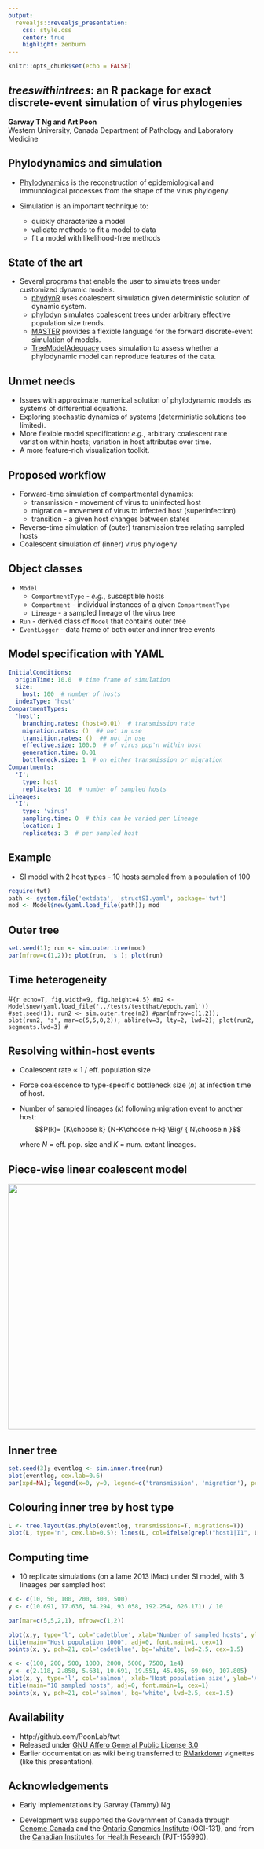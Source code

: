 ```yaml
---
output: 
  revealjs::revealjs_presentation:
    css: style.css
    center: true
    highlight: zenburn
---
```


```r
knitr::opts_chunk$set(echo = FALSE)
```


## *treeswithintrees*: an R package for exact discrete-event simulation of virus phylogenies

**Garway T Ng and Art Poon**  
Western University, Canada
Department of Pathology and Laboratory Medicine


## Phylodynamics and simulation

* [Phylodynamics](https://journals.plos.org/ploscompbiol/article?id=10.1371/journal.pcbi.1002947) is the reconstruction of epidemiological and immunological processes from the shape of the virus phylogeny.

* Simulation is an important technique to:
  * quickly characterize a model
  * validate methods to fit a model to data
  * fit a model with likelihood-free methods


## State of the art

* Several programs that enable the user to simulate trees under customized dynamic models.
  * [phydynR](https://github.com/emvolz-phylodynamics/phydynR) uses coalescent simulation given deterministic solution of dynamic system.
  * [phylodyn](https://github.com/mdkarcher/phylodyn) simulates coalescent trees under arbitrary effective population size trends.
  * [MASTER](http://tgvaughan.github.io/MASTER/) provides a flexible language for the forward discrete-event simulation of models.
  * [TreeModelAdequacy](https://github.com/sebastianduchene/tree_model_adequacy) uses simulation to assess whether a phylodynamic model can reproduce features of the data.


## Unmet needs

* Issues with approximate numerical solution of phylodynamic models as systems of differential equations. 
* Exploring stochastic dynamics of systems (deterministic solutions too limited).
* More flexible model specification: *e.g.*, arbitrary coalescent rate variation within hosts; variation in host attributes over time.
* A more feature-rich visualization toolkit.


## Proposed workflow

* Forward-time simulation of compartmental dynamics:
  * transmission - movement of virus to uninfected host
  * migration - movement of virus to infected host (superinfection)
  * transition - a given host changes between states
  
* Reverse-time simulation of (outer) transmission tree relating sampled hosts
* Coalescent simulation of (inner) virus phylogeny 

## Object classes

* `Model`
  * `CompartmentType` - *e.g.*, susceptible hosts
  * `Compartment` - individual instances of a given `CompartmentType`
  * `Lineage` - a sampled lineage of the virus tree
* `Run` - derived class of `Model` that contains outer tree
* `EventLogger` - data frame of both outer and inner tree events


## Model specification with YAML

```yaml
InitialConditions:
  originTime: 10.0  # time frame of simulation
  size:
    host: 100  # number of hosts
  indexType: 'host'
CompartmentTypes:
  'host':
    branching.rates: (host=0.01)  # transmission rate
    migration.rates: ()  ## not in use
    transition.rates: ()  ## not in use
    effective.size: 100.0  # of virus pop'n within host
    generation.time: 0.01
    bottleneck.size: 1  # on either transmission or migration
Compartments:
  'I':
    type: host
    replicates: 10  # number of sampled hosts
Lineages:
  'I':
    type: 'virus'
    sampling.time: 0  # this can be varied per Lineage
    location: I
    replicates: 3  # per sampled host
```


## Example

* SI model with 2 host types - 10 hosts sampled from a population of 100

```r
require(twt)
path <- system.file('extdata', 'structSI.yaml', package='twt')
mod <- Model$new(yaml.load_file(path)); mod
```


## Outer tree
```r
set.seed(1); run <- sim.outer.tree(mod)
par(mfrow=c(1,2)); plot(run, 's'); plot(run)
```

## Time heterogeneity

#```{r echo=T, fig.width=9, fig.height=4.5}
#m2 <- Model$new(yaml.load_file('../tests/testthat/epoch.yaml'))
#set.seed(1); run2 <- sim.outer.tree(m2)
#par(mfrow=c(1,2)); plot(run2, 's', mar=c(5,5,0,2)); abline(v=3, lty=2, lwd=2); plot(run2, segments.lwd=3)
#```


## Resolving within-host events

* Coalescent rate $\propto$ 1 / eff. population size
* Force coalescence to type-specific bottleneck size ($n$) at infection time of host.
* Number of sampled lineages ($k$) following migration event to another host:
$$P(k)= {K\choose k} {N-K\choose n-k} \Big/ { N\choose n }$$
  
  where $N$ = eff. pop. size and $K$ = num. extant lineages.


## Piece-wise linear coalescent model
<img src="test-piecewise.png" width="600px" height="500px"/>



## Inner tree
```r
set.seed(3); eventlog <- sim.inner.tree(run)
plot(eventlog, cex.lab=0.6)
par(xpd=NA); legend(x=0, y=0, legend=c('transmission', 'migration'), pch=c(16, 21), bg=c(NA, 'white'), horiz=T); text(x=9, y=52, label='Default labels {Compartment}__{Lineage}, where I1_4 is 4th Compartment of type I1', cex=0.8); par(xpd=FALSE)
```


## Colouring inner tree by host type
```r
L <- tree.layout(as.phylo(eventlog, transmissions=T, migrations=T))
plot(L, type='n', cex.lab=0.5); lines(L, col=ifelse(grepl("host1|I1", L$edges$compartment1), 'blue', 'red'), lwd=1.5)
```


## Computing time

* 10 replicate simulations (on a lame 2013 iMac) under SI model, with 3 lineages per sampled host
```r

x <- c(10, 50, 100, 200, 300, 500)
y <- c(10.691, 17.636, 34.294, 93.058, 192.254, 626.171) / 10

par(mar=c(5,5,2,1), mfrow=c(1,2))

plot(x,y, type='l', col='cadetblue', xlab='Number of sampled hosts', ylab='Average time per tree (seconds)', lwd=2, cex.lab=1.2)
title(main="Host population 1000", adj=0, font.main=1, cex=1)
points(x, y, pch=21, col='cadetblue', bg='white', lwd=2.5, cex=1.5)

x <- c(100, 200, 500, 1000, 2000, 5000, 7500, 1e4)
y <- c(2.118, 2.858, 5.631, 10.691, 19.551, 45.405, 69.069, 107.805)
plot(x, y, type='l', col='salmon', xlab='Host population size', ylab='Average time per tree (seconds)', lwd=2, cex.lab=1.2)
title(main="10 sampled hosts", adj=0, font.main=1, cex=1)
points(x, y, pch=21, col='salmon', bg='white', lwd=2.5, cex=1.5)
```


## Availability

* http://github.com/PoonLab/twt
* Released under [GNU Affero General Public License 3.0](https://www.gnu.org/licenses/agpl-3.0.en.html)
* Earlier documentation as wiki being transferred to [RMarkdown](https://rmarkdown.rstudio.com/) vignettes (like this presentation).


## Acknowledgements

* Early implementations by Garway (Tammy) Ng


* Development was supported the Government of Canada through [Genome Canada](https://www.genomecanada.ca/) and the [Ontario Genomics Institute](https://www.ontariogenomics.ca/) (OGI-131), and from the [Canadian Institutes for Health Research](https://cihr-irsc.gc.ca/e/193.html) (PJT-155990).


